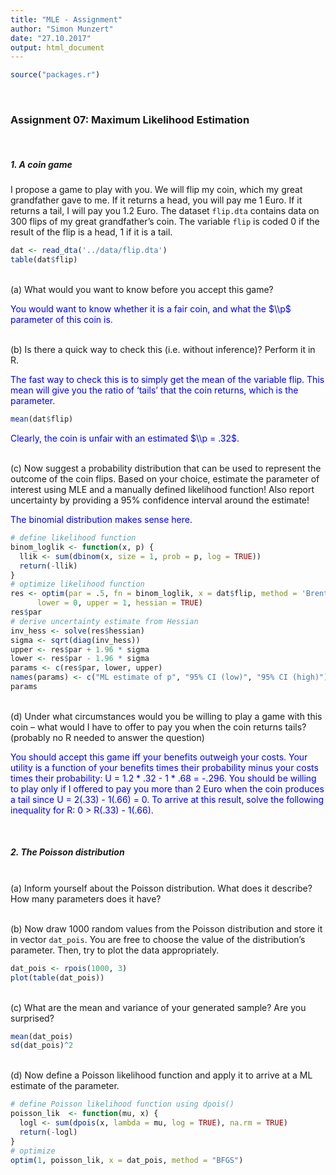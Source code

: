 ```yaml
---
title: "MLE - Assignment"
author: "Simon Munzert"
date: "27.10.2017"
output: html_document
---
```


```r
source("packages.r")
```

<br>

### Assignment 07: Maximum Likelihood Estimation

<br>

##### 1. A coin game

I propose a game to play with you. We will flip my coin, which my great grandfather gave to me. If it returns a head, you will pay me 1 Euro. If it returns a tail, I will pay you 1.2 Euro. The dataset `flip.dta` contains data on 300 flips of my great grandfather's coin. The variable `flip` is coded 0 if the result of the flip is a head, 1 if it is a tail.

```r
dat <- read_dta('../data/flip.dta')
table(dat$flip)
```

<br>
(a) What would you want to know before you accept this game?

<span style="color:blue">
You would want to know whether it is a fair coin, and what the $\\p$ parameter of this coin is.
</span>

<br>
(b) Is there a quick way to check this (i.e. without inference)? Perform it in R.

<span style="color:blue">
The fast way to check this is to simply get the mean of the variable flip. This mean will give you the ratio of 'tails' that the coin returns, which is the \pi parameter.
</span>

```r
mean(dat$flip)
```

<span style="color:blue">
Clearly, the coin is unfair with an estimated $\\p = .32$.
</span>

<br>
(c) Now suggest a probability distribution that can be used to represent the outcome of the coin flips. Based on your choice, estimate the parameter of interest using MLE and a manually defined likelihood function! Also report uncertainty by providing a 95% confidence interval around the estimate!

<span style="color:blue">
The binomial distribution makes sense here.
</span>

```r
# define likelihood function
binom_loglik <- function(x, p) { 
  llik <- sum(dbinom(x, size = 1, prob = p, log = TRUE))
  return(-llik) 
}
# optimize likelihood function
res <- optim(par = .5, fn = binom_loglik, x = dat$flip, method = 'Brent', 
      lower = 0, upper = 1, hessian = TRUE)
res$par
# derive uncertainty estimate from Hessian
inv_hess <- solve(res$hessian)
sigma <- sqrt(diag(inv_hess)) 
upper <- res$par + 1.96 * sigma
lower <- res$par - 1.96 * sigma
params <- c(res$par, lower, upper)
names(params) <- c("ML estimate of p", "95% CI (low)", "95% CI (high)")
params
```

<br>
(d) Under what circumstances would you be willing to play a game with this coin -- what would I have to offer to pay you when the coin returns tails? (probably no R needed to answer the question)

<span style="color:blue">
You should accept this game iff your benefits outweigh your costs. Your utility is a function of your benefits times their probability minus your costs times their probability: U = 1.2 &ast; .32 - 1 &ast; .68 = -.296. You should be willing to play only if I offered to pay you more than 2 Euro when the coin produces a tail since U = 2(.33) - 1(.66) = 0. To arrive at this result, solve the following inequality for R: 0 > R(.33) - 1(.66). 
</span>


<br>

##### 2. The Poisson distribution

<br>
(a) Inform yourself about the Poisson distribution. What does it describe? How many parameters does it have?

<br>
(b) Now draw 1000 random values from the Poisson distribution and store it in vector `dat_pois`. You are free to choose the value of the distribution's parameter. Then, try to plot the data appropriately.

```r
dat_pois <- rpois(1000, 3)
plot(table(dat_pois))
``` 

<br>
(c) What are the mean and variance of your generated sample? Are you surprised?

```r
mean(dat_pois)
sd(dat_pois)^2
``` 

<br>
(d) Now define a Poisson likelihood function and apply it to arrive at a ML estimate of the parameter.

```r
# define Poisson likelihood function using dpois()
poisson_lik  <- function(mu, x) {
  logl <- sum(dpois(x, lambda = mu, log = TRUE), na.rm = TRUE)
  return(-logl)
}
# optimize
optim(1, poisson_lik, x = dat_pois, method = "BFGS")
``` 